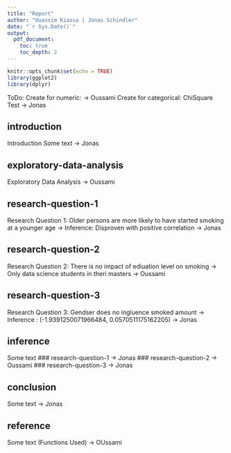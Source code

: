 ```yaml
---
title: "Report"
author: "Ouassim Kiassa | Jonas Schindler"
date: "`r Sys.Date()`"
output:
  pdf_document:
    toc: true
    toc_depth: 2
---
```


```r
knitr::opts_chunk$set(echo = TRUE)
library(ggplot2)
library(dplyr)
```
ToDo: Create for numeric: -> Oussami
Create for categorical: ChiSquare Test -> Jonas

## introduction
Introduction
Some text
-> Jonas

## exploratory-data-analysis
Exploratory Data Analysis 
-> Oussami

## research-question-1
Research Question 1:
Older persons are more likely to have started smoking at a younger age -> Inference: Disproven with positive correlation
-> Jonas

## research-question-2
Research Question 2:
There is no impact of ediuation level on smoking -> Only data science students in theri masters
-> Oussami

## research-question-3
Research Question 3:
Gendser does no ingluence smoked amount -> Inference : (-1.9391250071966484, 0.0570511175162205) 
-> Jonas


## inference
Some text
### research-question-1
-> Jonas
### research-question-2
-> Oussami
### research-question-3
-> Jonas

## conclusion
Some text
-> Jonas

## reference
Some text (Functions Used)
-> OUssami